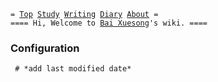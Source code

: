 
 = [[index|Top]] [[Study]] [[Writing]] [[Diary]] [[Bai Xuesong|About]] =
 ==== Hi, Welcome to [[Bai Xuesong]]'s wiki. ====

=== Configuration ===
  # *add last modified date*
    {{{ class="brush: diff"; title="~/.vim/autoload/html.vim"
1491a1492,1494
>     let changetime = strftime("%Y-%m-%d %H:%M:%S %Z") "YYYYMMDD hh:mm:ss ZONE
>     call map(html_lines, 'substitute(v:val, "%changetime%", changetime, "g")')
>
    }}}
    {{{ class="brush: html"; title="~/vimwiki/templates/default.vim"
<!DOCTYPE HTML PUBLIC "-//W3C//DTD HTML 4.01 Transitional//EN" "http://www.w3.org/TR/html4/loose.dtd">
<html>
<head>
<link rel="Stylesheet" type="text/css" href="%root_path%%css%">
<link type="text/css" rel="stylesheet" href="SyntaxHighlighter/styles/shCore.css" />
<link type="text/css" rel="stylesheet" href="SyntaxHighlighter/styles/shThemeDefault.css" />
<script type="text/javascript" src="SyntaxHighlighter/scripts/shCore.js"></script>
<script type="text/javascript" src="SyntaxHighlighter/scripts/shAutoloader.js"></script>
<script type="text/javascript" src="SyntaxHighlighter/scripts/shBrushAppleScript.js"></script>
<script type="text/javascript" src="SyntaxHighlighter/scripts/shBrushAS3.js"></script>
<script type="text/javascript" src="SyntaxHighlighter/scripts/shBrushBash.js"></script>
<script type="text/javascript" src="SyntaxHighlighter/scripts/shBrushColdFusion.js"></script>
<script type="text/javascript" src="SyntaxHighlighter/scripts/shBrushCpp.js"></script>
<script type="text/javascript" src="SyntaxHighlighter/scripts/shBrushCSharp.js"></script>
<script type="text/javascript" src="SyntaxHighlighter/scripts/shBrushCss.js"></script>
<script type="text/javascript" src="SyntaxHighlighter/scripts/shBrushDelphi.js"></script>
<script type="text/javascript" src="SyntaxHighlighter/scripts/shBrushDiff.js"></script>
<script type="text/javascript" src="SyntaxHighlighter/scripts/shBrushErlang.js"></script>
<script type="text/javascript" src="SyntaxHighlighter/scripts/shBrushGroovy.js"></script>
<script type="text/javascript" src="SyntaxHighlighter/scripts/shBrushJavaFX.js"></script>
<script type="text/javascript" src="SyntaxHighlighter/scripts/shBrushJava.js"></script>
<script type="text/javascript" src="SyntaxHighlighter/scripts/shBrushJScript.js"></script>
<script type="text/javascript" src="SyntaxHighlighter/scripts/shBrushPerl.js"></script>
<script type="text/javascript" src="SyntaxHighlighter/scripts/shBrushPhp.js"></script>
<script type="text/javascript" src="SyntaxHighlighter/scripts/shBrushPlain.js"></script>
<script type="text/javascript" src="SyntaxHighlighter/scripts/shBrushPowerShell.js"></script>
<script type="text/javascript" src="SyntaxHighlighter/scripts/shBrushPython.js"></script>
<script type="text/javascript" src="SyntaxHighlighter/scripts/shBrushRuby.js"></script>
<script type="text/javascript" src="SyntaxHighlighter/scripts/shBrushSass.js"></script>
<script type="text/javascript" src="SyntaxHighlighter/scripts/shBrushScala.js"></script>
<script type="text/javascript" src="SyntaxHighlighter/scripts/shBrushSql.js"></script>
<script type="text/javascript" src="SyntaxHighlighter/scripts/shBrushVb.js"></script>
<script type="text/javascript" src="SyntaxHighlighter/scripts/shBrushXml.js"></script>
<script type="text/javascript" src="SyntaxHighlighter/scripts/shLegacy.js"></script>
<script type="text/javascript">
  SyntaxHighlighter.all();
</script>
<title>%title%</title>
<meta http-equiv="Content-Type" content="text/html; charset=%encoding%">
</head>
<body>
  <div style="position:absolute;top:10;right:0">
    <span class="justleft"><font size="2"><strong>This page was last modified on %changetime%,&nbsp;&nbsp;Powered by <a href="http://code.google.com/p/vimwiki/"><font size="5">vimwiki</font></a>.</strong>&nbsp;&nbsp;</font></span>
  </div>
  <!-- SiteSearch Google -->
  <form method="get" action="http://www.google.com/search" class="justleft">
    <div style="background-color:white">
      <input type="text" size="30" maxlength="255"/>
      <input type="submit" value="Google" />
    </div>
   </form>
   <!-- SiteSearch Google -->
%content%
</body>
</html>
    }}}
